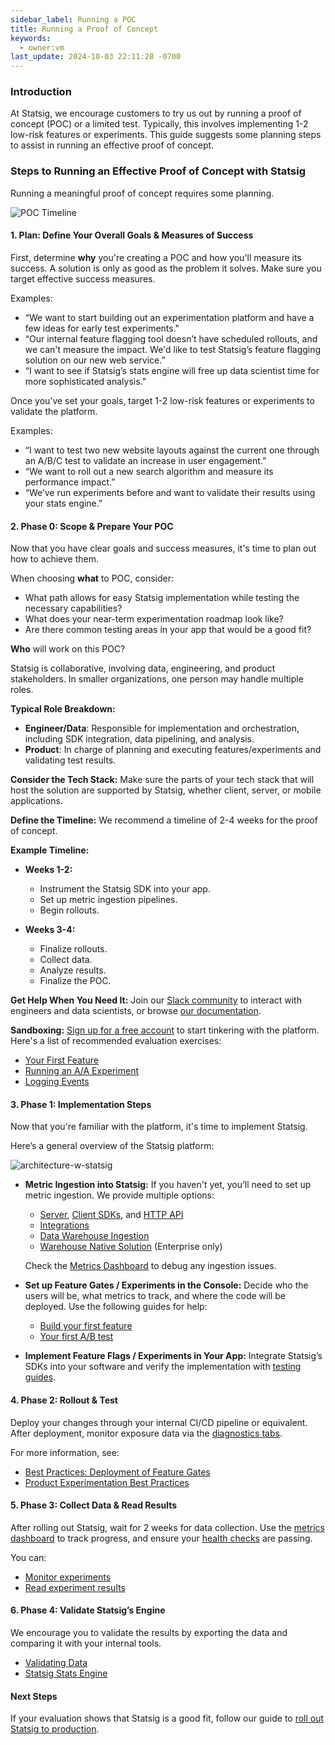 ```yaml
---
sidebar_label: Running a POC
title: Running a Proof of Concept
keywords:
  - owner:vm
last_update: 2024-10-03 22:11:28 -0700
---
```


### Introduction

At Statsig, we encourage customers to try us out by running a proof of concept (POC) or a limited test. Typically, this involves implementing 1-2 low-risk features or experiments. This guide suggests some planning steps to assist in running an effective proof of concept.

### Steps to Running an Effective Proof of Concept with Statsig

Running a meaningful proof of concept requires some planning.

![POC Timeline](/img/poc_timeline.png)

#### 1. Plan: Define Your Overall Goals & Measures of Success

First, determine **why** you're creating a POC and how you'll measure its success. A solution is only as good as the problem it solves. Make sure you target effective success measures.

Examples:

- “We want to start building out an experimentation platform and have a few ideas for early test experiments."
- “Our internal feature flagging tool doesn’t have scheduled rollouts, and we can't measure the impact. We'd like to test Statsig’s feature flagging solution on our new web service.”
- “I want to see if Statsig’s stats engine will free up data scientist time for more sophisticated analysis.”

Once you’ve set your goals, target 1-2 low-risk features or experiments to validate the platform.

Examples:

- “I want to test two new website layouts against the current one through an A/B/C test to validate an increase in user engagement.”
- “We want to roll out a new search algorithm and measure its performance impact.”
- “We’ve run experiments before and want to validate their results using your stats engine.”

#### 2. Phase 0: Scope & Prepare Your POC

Now that you have clear goals and success measures, it's time to plan out how to achieve them.

When choosing **what** to POC, consider:

- What path allows for easy Statsig implementation while testing the necessary capabilities?
- What does your near-term experimentation roadmap look like?
- Are there common testing areas in your app that would be a good fit?

**Who** will work on this POC?

Statsig is collaborative, involving data, engineering, and product stakeholders. In smaller organizations, one person may handle multiple roles.

**Typical Role Breakdown:**

- **Engineer/Data**: Responsible for implementation and orchestration, including SDK integration, data pipelining, and analysis.
- **Product**: In charge of planning and executing features/experiments and validating test results.

**Consider the Tech Stack:** Make sure the parts of your tech stack that will host the solution are supported by Statsig, whether client, server, or mobile applications.

**Define the Timeline:** We recommend a timeline of 2-4 weeks for the proof of concept.

**Example Timeline:**

- **Weeks 1-2:**
  - Instrument the Statsig SDK into your app.
  - Set up metric ingestion pipelines.
  - Begin rollouts.

- **Weeks 3-4:**
  - Finalize rollouts.
  - Collect data.
  - Analyze results.
  - Finalize the POC.

**Get Help When You Need It:** Join our [Slack community](https://statsig.com/community) to interact with engineers and data scientists, or browse [our documentation](https://docs.statsig.com).

**Sandboxing:** [Sign up for a free account](https://statsig.com/signup) to start tinkering with the platform. Here's a list of recommended evaluation exercises:

- [Your First Feature](/guides/first-feature)
- [Running an A/A Experiment](/guides/aa-test#why-run-an-aa-aa-test)
- [Logging Events](/guides/logging-events)

#### 3. Phase 1: Implementation Steps

Now that you're familiar with the platform, it's time to implement Statsig.

Here’s a general overview of the Statsig platform:

![architecture-w-statsig](/img/statsig_architecture.png)

- **Metric Ingestion into Statsig:** If you haven't yet, you’ll need to set up metric ingestion. We provide multiple options:
  - [Server](/server/introduction), [Client SDKs](/client/introduction), and [HTTP API](/http-api)
  - [Integrations](/integrations/introduction)
  - [Data Warehouse Ingestion](/data-warehouse-ingestion/introduction)
  - [Warehouse Native Solution](/statsig-warehouse-native/introduction) (Enterprise only)

  Check the [Metrics Dashboard](/metrics/console) to debug any ingestion issues.

- **Set up Feature Gates / Experiments in the Console:** Decide who the users will be, what metrics to track, and where the code will be deployed. Use the following guides for help:
  - [Build your first feature](/guides/first-feature#step-1---create-a-new-feature-gate)
  - [Your first A/B test](/guides/abn-tests)

- **Implement Feature Flags / Experiments in Your App:** Integrate Statsig’s SDKs into your software and verify the implementation with [testing guides](/guides/testing).

#### 4. Phase 2: Rollout & Test

Deploy your changes through your internal CI/CD pipeline or equivalent. After deployment, monitor exposure data via the [diagnostics tabs](/feature-flags/test-gate#3-using-diagnostics-tab).

For more information, see:

- [Best Practices: Deployment of Feature Gates](/feature-flags/best-practices#development)
- [Product Experimentation Best Practices](https://statsig.com/blog/product-experimentation-best-practices)

#### 5. Phase 3: Collect Data & Read Results

After rolling out Statsig, wait for 2 weeks for data collection. Use the [metrics dashboard](/metrics/console) to track progress, and ensure your [health checks](/experiments-plus/monitor#monitoring-experiment-health) are passing.

You can:
- [Monitor experiments](/experiments-plus/monitor)
- [Read experiment results](/experiments-plus/read-results)

#### 6. Phase 4: Validate Statsig’s Engine

We encourage you to validate the results by exporting the data and comparing it with your internal tools.

- [Validating Data](/integrations/data-exports/overview#validating-data)
- [Statsig Stats Engine](/stats-engine#statsig-stats-engine)

#### Next Steps

If your evaluation shows that Statsig is a good fit, follow our guide to [roll out Statsig to production](/guides/production).
